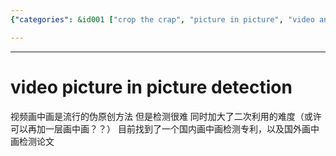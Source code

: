 ```yaml
---
{"categories": &id001 ["crop the crap", "picture in picture", "video analysis"], "category": "Fake Content Detection", "date": "2022-06-13 10:27:30", "description": "This article delves into the difficulties of detecting picture-in-picture (PiP) videos, a common technique used in generating fake content. It highlights a Chinese patent related to PiP detection and an international research paper that explores this topic.", "tags": *id001, "title": "video picture in picture detection"}

---
```


------

# video picture in picture detection

视频画中画是流行的伪原创方法 但是检测很难 同时加大了二次利用的难度（或许可以再加一层画中画？？）
目前找到了一个国内画中画检测专利，以及国外画中画检测论文

